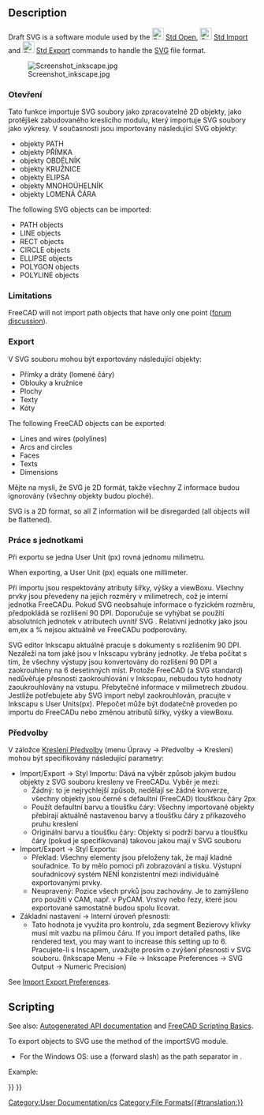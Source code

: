 <languages/>

<div lang="en" dir="ltr" class="mw-content-ltr">
{{Docnav
|[[Draft_DXF|Autodesk .DXF .DWG]]
|[[Draft_OCA|Open Cad format .OCA]]
|[[Draft_Module|Draft]]
|IconL=
|IconR=
|IconC=Workbench_Draft.svg
}}
</div>

{{TOCright}}

<div lang="en" dir="ltr" class="mw-content-ltr">
==Description==
</div>

<div lang="en" dir="ltr" class="mw-content-ltr">
Draft SVG is a software module used by the [[File:Std_Open.svg|24px]] [[Std_Open|Std Open]], [[File:Std_Import.svg|24px]] [[Std_Import|Std Import]] and [[File:Std_Export.svg|24px]] [[Std_Export|Std Export]] commands to handle the [[SVG]] file format.
</div>

[[Image:Screenshot inkscape.jpg]]
<div lang="en" dir="ltr" class="mw-content-ltr">
{{Caption|Inkscape drawing exported to SVG, which is subsequently opened in FreeCAD}}
</div>

<span id="Importing"></span>
<div class="mw-translate-fuzzy">
===Otevření===
Tato funkce importuje SVG soubory jako zpracovatelné 2D objekty, jako protějšek zabudovaného kreslicího modulu, který importuje SVG soubory jako výkresy.
V současnosti jsou importovány následující SVG objekty:
* objekty PATH
* objekty PŘÍMKA
* objekty OBDÉLNÍK
* objekty KRUŽNICE
* objekty ELIPSA
* objekty MNOHOÚHELNÍK
* objekty LOMENÁ ČÁRA
</div>

<div lang="en" dir="ltr" class="mw-content-ltr">
The following SVG objects can be imported:
* PATH objects
* LINE objects
* RECT objects
* CIRCLE objects
* ELLIPSE objects
* POLYGON objects
* POLYLINE objects
</div>

<div lang="en" dir="ltr" class="mw-content-ltr">
===Limitations===
</div>

<div lang="en" dir="ltr" class="mw-content-ltr">
FreeCAD will not import path objects that have only one point ([https://forum.freecad.org/viewtopic.php?f=3&t=43856 forum discussion]).
</div>

<span id="Exporting"></span>
<div class="mw-translate-fuzzy">
===Export===
V SVG souboru mohou být exportovány následující objekty:
* Přímky a dráty (lomené čáry)
* Oblouky a kružnice
* Plochy
* Texty
* Kóty
</div>

<div lang="en" dir="ltr" class="mw-content-ltr">
The following FreeCAD objects can be exported:
* Lines and wires (polylines)
* Arcs and circles
* Faces
* Texts
* Dimensions
</div>

<span id="Limitations"></span>
<div class="mw-translate-fuzzy">
Mějte na mysli, že SVG je 2D formát, takže všechny Z informace budou ignorovány (všechny objekty budou ploché).
</div>

<div lang="en" dir="ltr" class="mw-content-ltr">
SVG is a 2D format, so all Z information will be disregarded (all objects will be flattened).
</div>

<span id="Unit_Handling"></span>
<div class="mw-translate-fuzzy">
===Práce s jednotkami===
Při exportu se jedna User Unit (px) rovná jednomu milimetru.
</div>

<div lang="en" dir="ltr" class="mw-content-ltr">
When exporting, a User Unit (px) equals one millimeter.
</div> 

<div class="mw-translate-fuzzy">
Při importu jsou respektovány atributy šířky, výšky a viewBoxu. Všechny prvky jsou převedeny na jejich rozměry v milimetrech, což je interní jednotka FreeCADu. Pokud SVG neobsahuje informace o fyzickém rozměru, předpokládá se rozlišení 90 DPI.
Doporučuje se vyhýbat se použití absolutních jednotek v atributech uvnitř SVG . Relativní jednotky jako jsou em,ex a % nejsou aktuálně ve FreeCADu podporovány.
</div>

<div class="mw-translate-fuzzy">
SVG editor Inkscapu aktuálně pracuje s dokumenty s rozlišením 90 DPI. Nezáleží na tom jaké jsou v Inkscapu vybrány jednotky. Je třeba počítat s tím, že všechny výstupy jsou konvertovány do rozlišení 90 DPI a zaokrouhleny na 6 desetinných míst. Protože FreeCAD (a SVG standard) nedůvěřuje přesnosti zaokrouhlování v Inkscpau, nebudou tyto hodnoty zaoukrouhlovány na vstupu. Přebytečné informace v milimetrech zbudou.
Jestliže potřebujete aby SVG import nebyl zaokrouhlován, pracujte v Inkscapu s User Units(px). Přepočet může být dodatečně proveden po importu do FreeCADu nebo změnou atributů šířky, výšky a viewBoxu.
</div>

<span id="Preferences"></span>
<div class="mw-translate-fuzzy">
===Předvolby===
V záložce [[Draft Preferences/cs|Kreslení Předvolby]] (menu Úpravy -> Předvolby -> Kreslení) mohou být specifikovány následující parametry:
* Import/Export -> Styl Importu: Dává na výběr způsob jakým budou objekty z SVG souboru kresleny ve FreeCADu. Vyběr je mezi:
** Žádný: to je nejrychlejší způsob, nedělají se žádné konverze, všechny objekty jsou černé s defaultní (FreeCAD) tloušťkou čáry 2px
** Použít defaultní barvu a tloušťku čáry: Všechny importované objekty přebírají aktuálně nastavenou barvy a tloušťku čáry z příkazového pruhu kreslení
** Originální barvu a tloušťku čáry: Objekty si podrží barvu a tloušťku čáry (pokud je specifikovaná) takovou jakou mají v SVG souboru
* Import/Export -> Styl Exportu: 
** Překlad: Všechny elementy jsou přeloženy tak, že mají kladné souřadnice. To by mělo pomoci při zobrazování a tisku. Výstupní souřadnicový systém NENÍ konzistentní mezi individuálně exportovanými prvky.
** Neupravený: Pozice všech prvků jsou zachovány. Je to zamýšleno pro použití v CAM, např. v PyCAM. Vrstvy nebo řezy, které jsou exportované samostatně budou spolu lícovat.
* Základní nastavení -> Interní úroveň přesnosti:
** Tato hodnota je využita pro kontrolu, zda segment Bezierovy křivky musí mít vazbu na přímou čáru. If you import detailed paths, like rendered text, you may want to increase this setting up to 6. Pracujete-li s Inscapem, uvažujte prosím o zvýšení přesnosti v SVG souboru. (Inkscape Menu -> File -> Inkscape Preferences -> SVG Output -> Numeric Precision)
</div>

<div lang="en" dir="ltr" class="mw-content-ltr">
See [[Import_Export_Preferences|Import Export Preferences]].
</div>

<div lang="en" dir="ltr" class="mw-content-ltr">
==Scripting==
</div>

<div lang="en" dir="ltr" class="mw-content-ltr">
See also: [https://freecad.github.io/SourceDoc/ Autogenerated API documentation] and [[FreeCAD_Scripting_Basics|FreeCAD Scripting Basics]].
</div>

<div lang="en" dir="ltr" class="mw-content-ltr">
To export objects to SVG use the {{incode|export}} method of the importSVG module.
</div>

{{Code|code=
importSVG.export(exportList, filename)
}}

<div lang="en" dir="ltr" class="mw-content-ltr">
* For the Windows OS: use a {{FileName|/}} (forward slash) as the path separator in {{Incode|filename}}.
</div>

<div lang="en" dir="ltr" class="mw-content-ltr">
Example:
</div>

{{Code|code=
import FreeCAD as App
import Draft
import importSVG

doc = App.newDocument()

polygon1 = Draft.make_polygon(3, radius=500)
polygon2 = Draft.make_polygon(5, radius=1500)

doc.recompute()

objects = [polygon1, polygon2]
importSVG.export(objects, "/home/user/Pictures/myfile.svg")
}}


<div class="mw-translate-fuzzy">
[[Category:User Documentation/cs]]
</div>

{{Draft Tools navi{{#translation:}}}}
{{Userdocnavi{{#translation:}}}}
[[Category:File Formats{{#translation:}}]]